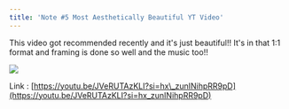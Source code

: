 ```yaml
---
title: 'Note #5 Most Aesthetically Beautiful YT Video'
---
```

This video got recommended recently and it's just beautiful!! It's in that 1:1 format and framing is done so well and the music too!!

![](/assets/images/posts/note-5-most-aesthetically-beautiful-yt-video/1000026890.png)

Link : [https://youtu.be/JVeRUTAzKLI?si=hx\_zunINihpRR9pD](https://youtu.be/JVeRUTAzKLI?si=hx_zunINihpRR9pD)
